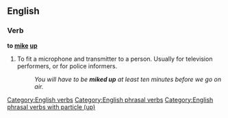 ==English==

===Verb===
'''to [[mike]] [[up]]'''

#To fit a microphone and transmitter to a person. Usually for television performers, or for police informers.
#:''You will have to be '''miked up''' at least ten minutes before we go on air.''

[[Category:English verbs]]
[[Category:English phrasal verbs]]
[[Category:English phrasal verbs with particle (up)]]